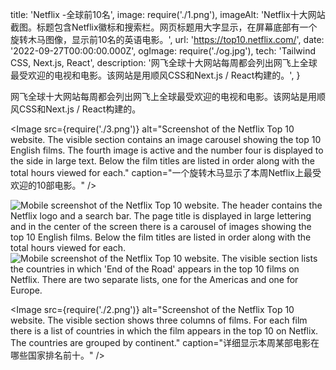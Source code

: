   title: 'Netflix -全球前10名',
  image: require('./1.png'),
  imageAlt: 'Netflix十大网站截图。标题包含Netflix徽标和搜索栏。网页标题用大字显示，在屏幕底部有一个旋转木马图像，显示前10名的英语电影。',
  url: 'https://top10.netflix.com/',
  date: '2022-09-27T00:00:00.000Z',
  ogImage: require('./og.jpg'),
  tech: 'Tailwind CSS, Next.js, React',
  description: '网飞全球十大网站每周都会列出网飞上全球最受欢迎的电视和电影。该网站是用顺风CSS和Next.js / React构建的。',
}

<Intro title="Netflix上最受欢迎的电影和电视节目的官方名单。">

网飞全球十大网站每周都会列出网飞上全球最受欢迎的电视和电影。该网站是用顺风CSS和Next.js / React构建的。

</Intro>

<Image src={require('./3.png')} alt="Screenshot of the Netflix Top 10 website. The visible section contains an image carousel showing the top 10 English films. The fourth image is active and the number four is displayed to the side in large text. Below the film titles are listed in order along with the total hours viewed for each." caption="一个旋转木马显示了本周Netflix上最受欢迎的10部电影。" />

<Mobile caption="全球十大移动设备网站体验。">
  <Image src={require('./5.png')} alt="Mobile screenshot of the Netflix Top 10 website. The header contains the Netflix logo and a search bar. The page title is displayed in large lettering and in the center of the screen there is a carousel of images showing the top 10 English films. Below the film titles are listed in order along with the total hours viewed for each." />
  <Image src={require('./6.png')} alt="Mobile screenshot of the Netflix Top 10 website. The visible section lists the countries in which 'End of the Road' appears in the top 10 films on Netflix. There are two separate lists, one for the Americas and one for Europe." />
</Mobile>

<Image src={require('./2.png')} alt="Screenshot of the Netflix Top 10 website. The visible section shows three columns of films. For each film there is a list of countries in which the film appears in the top 10 on Netflix. The countries are grouped by continent." caption="详细显示本周某部电影在哪些国家排名前十。" />
